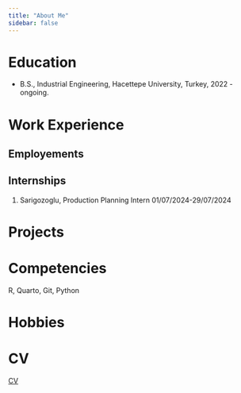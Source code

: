 ```yaml
---
title: "About Me"
sidebar: false 
---
```


# Education

-   B.S., Industrial Engineering, Hacettepe University, Turkey, 2022 - ongoing.

# Work Experience

## Employements

## Internships

1.   Sarigozoglu, Production Planning Intern 01/07/2024-29/07/2024



# Projects

# Competencies

R, Quarto, Git, Python

# Hobbies
# CV
[CV](https://drive.google.com/file/d/1l4YTXjcYHj93lnxl7TK3GgoEaXjrulzs/view?usp=sharing)


